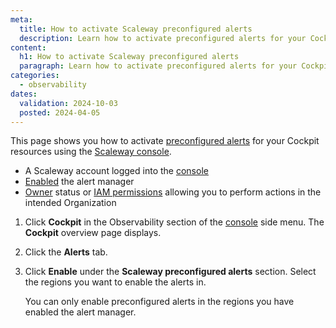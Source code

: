 ```yaml
---
meta:
  title: How to activate Scaleway preconfigured alerts
  description: Learn how to activate preconfigured alerts for your Cockpit resources using the Scaleway console.
content:
  h1: How to activate Scaleway preconfigured alerts
  paragraph: Learn how to activate preconfigured alerts for your Cockpit resources using the Scaleway console.
categories:
  - observability
dates:
  validation: 2024-10-03
  posted: 2024-04-05
---
```


This page shows you how to activate [preconfigured alerts](/cockpit/concepts/#preconfigured-alerts) for your Cockpit resources using the [Scaleway console](https://console.scaleway.com/).

<Macro id="requirements" />

  - A Scaleway account logged into the [console](https://console.scaleway.com)
  - [Enabled](/cockpit/how-to/enable-alert-manager/) the alert manager
  - [Owner](/iam/concepts/#owner) status or [IAM permissions](/iam/concepts/#permission) allowing you to perform actions in the intended Organization


1. Click **Cockpit** in the Observability section of the [console](https://console.scaleway.com/) side menu. The **Cockpit** overview page displays.

2. Click the **Alerts** tab.

3. Click **Enable** under the **Scaleway preconfigured alerts** section. Select the regions you want to enable the alerts in.

    <Message type="note">
      You can only enable preconfigured alerts in the regions you have enabled the alert manager.
    </Message>
